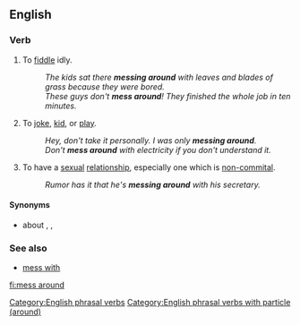 ==English==

===Verb===
{{en-verb|head=[[mess]] [[around]]|messes around|messing around|messed around}}

# {{idiomatic}} To [[fiddle]] idly.
#:''The kids sat there '''messing around''' with leaves and blades of grass because they were bored.''
#:''These guys don't '''mess around'''!  They finished the whole job in ten minutes.''
# {{idiomatic}} To [[joke]], [[kid]], or [[play]].
#:''Hey, don't take it personally. I was only '''messing around'''.''
#:''Don't '''mess around''' with electricity if you don't understand it.''
# {{idiomatic}} To have a [[sexual]] [[relationship]], especially one which is [[non-commital]].
#:''Rumor has it that he's '''messing around''' with his secretary.''

====Synonyms====
* {{sense|fiddle idly}} {{l|en|faff}} about {{qualifier|British, idiomatic}}, {{l|en|dick around}} {{qualifier|American, vulgar}}, {{l|en|waste time}}

===See also===
* [[mess with]]

[[Category:English phrasal verbs]]
[[Category:English phrasal verbs with particle (around)]]

[[fi:mess around]]